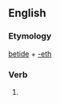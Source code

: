 ==English==

===Etymology===
[[betide]] + [[-eth]]

===Verb===
{{en-verb form}}

# {{archaic third-person singular of|betide}}